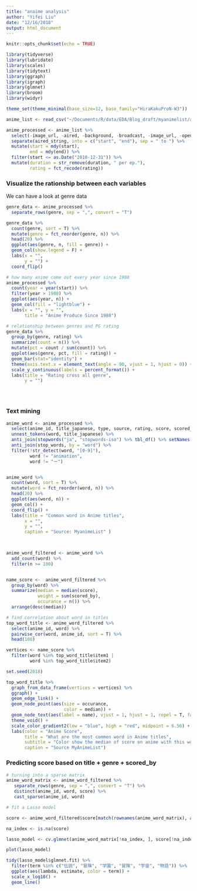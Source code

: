 ```yaml
---
title: "anaime analysis"
author: "Yifei Liu"
date: "12/16/2018"
output: html_document
---
```


```r
knitr::opts_chunk$set(echo = TRUE)
```

```r
library(tidyverse)
library(lubridate)
library(scales)
library(tidytext)
library(ggraph)
library(igraph)
library(glmnet)
library(broom)
library(widyr)

theme_set(theme_minimal(base_size=12, base_family="HiraKakuProN-W3"))

anime_list <- read_csv("~/Documents/R/data/EDA/Blog_draft/myanimelist/anime_filtered.csv")

anime_processed <- anime_list %>% 
  select(-image_url, -aired, -background, -broadcast, -image_url, -opening_theme, -ending_theme) %>%
  separate(aired_string, into = c("start", "end"), sep = " to ") %>%
  mutate(start = mdy(start),
         end = mdy(end)) %>%
  filter(start <= as.Date("2018-12-31")) %>%
  mutate(duration = str_remove(duration, " per ep."),
         rating = fct_recode(rating))

```






### Visualize the rationship between each variables

We can have a look at genre data


```r

genre_data <- anime_processed %>%
  separate_rows(genre, sep = ",", convert = "T")

genre_data %>%
  count(genre, sort = T) %>%
  mutate(genre = fct_reorder(genre, n)) %>%
  head(20) %>%
  ggplot(aes(genre, n, fill = genre)) +
  geom_col(show.legend = F) +
  labs(x = "",
       y = "") +
  coord_flip()

# how many anime come out every year since 1988
anime_processed %>%
  count(year = year(start)) %>%
  filter(year > 1980) %>%
  ggplot(aes(year, n)) +
  geom_col(fill = "lightblue") +
  labs(x = "", y = "",
       title = "Anime Produce Since 1980")

# relationship between genres and PG rating
genre_data %>%
  group_by(genre, rating) %>%
  summarize(count = n()) %>%
  mutate(pct = count / sum(count)) %>%
  ggplot(aes(genre, pct, fill = rating)) +
  geom_bar(stat="identity") +
  theme(axis.text.x = element_text(angle = 90, vjust = 1, hjust = 0)) +
  scale_y_continuous(labels = percent_format()) +
  labs(title = "Rating cross all genre",
       y = "")





```



### Text mining

```r
anime_word <- anime_processed %>%
  select(anime_id, title_japanese, type, source, rating, score, scored_by, genre) %>%
  unnest_tokens(word, title_japanese) %>%
  anti_join(stopwords("ja", "stopwords-iso") %>% tbl_df() %>% setNames("word"), by = "word") %>%
  anti_join(stop_words, by = "word") %>%
  filter(!str_detect(word, "[0-9]"),
         word != "animation",
         word != "ー")


anime_word %>%
  count(word, sort = T) %>%
  mutate(word = fct_reorder(word, n)) %>%
  head(20) %>%
  ggplot(aes(word, n)) +
  geom_col() +
  coord_flip() +
  labs(title = "Common word in Anime titles",
       x = "",
       y = "",
       caption = "Source: MyanimeList" )

  
```


```r
anime_word_filtered <- anime_word %>%
  add_count(word) %>%
  filter(n >= 100)


name_score <-  anime_word_filtered %>%
  group_by(word) %>%
  summarize(median = median(score),
            weight = sum(scored_by),
            occurance = n()) %>%
  arrange(desc(median))

# find correlation about word in titles
top_word_title <- anime_word_filtered %>%
  select(anime_id, word) %>%
  pairwise_cor(word, anime_id, sort = T) %>%
  head(100)

vertices <- name_score %>%
  filter(word %in% top_word_title$item1 |
         word %in% top_word_title$item2)

set.seed(2018)

top_word_title %>%
  graph_from_data_frame(vertices = vertices) %>%
  ggraph() +
  geom_edge_link() +
  geom_node_point(aes(size = occurance,
                      color = median)) +
  geom_node_text(aes(label = name), vjust = 1, hjust = 1, repel = T, family = "HiraKakuProN-W3") +
  theme_void() +
  scale_color_gradient2(low = "blue", high = "red", midpoint = 6.56) +
  labs(color = "Anime Score",
       title = "What are the most common word in Anime titles",
       subtitle = "Color show the median of score on anime with this word in the title",
       caption = "Source MyAnimeList")

```

### Predicting score based on title + genre + scored_by

```r
# turning into a sparse matrix
anime_word_matrix <- anime_word_filtered %>%
   separate_rows(genre, sep = ",", convert = "T") %>%
   distinct(anime_id, word, score) %>%
   cast_sparse(anime_id, word)

# fit a Lasso model

score <- anime_word_filtered$score[match(rownames(anime_word_matrix), anime_processed$anime_id)]

na_index <- is.na(score)

lasso_model <- cv.glmnet(anime_word_matrix[!na_index, ], score[!na_index])

```


```r
plot(lasso_model)

tidy(lasso_model$glmnet.fit) %>% 
  filter(term %in% c("伝説", "冒険", "学園", "冒険", "宇宙", "物語")) %>%
  ggplot(aes(lambda, estimate, color = term)) +
  scale_x_log10() +
  geom_line()


```










